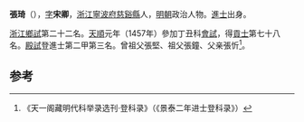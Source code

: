 '''張琦'''（{{bd|1422年||？}}），[[表字|字]]'''宋卿'''，[[浙江|浙江]][[寧波府|寧波府]][[慈谿縣|慈谿縣]]人，[[明朝|明朝]]政治人物。[[進士|進士]]出身。

[[浙江|浙江]][[鄉試|鄉試]]第二十二名。[[天顺_(明朝)|天順]]元年（1457年）參加丁丑科[[會試|會試]]，得[[貢士|貢士]]第七十八名。[[殿試|殿試]]登進士第二甲第三名。曾祖父張堅、祖父張鐘、父亲張忻<ref>《天一阁藏明代科举录选刊·登科录》（《景泰二年进士登科录》）</ref>。

==参考==
{{reflist}}
{{明朝人物小作品}}
{{天順元年丁丑科殿試金榜}}